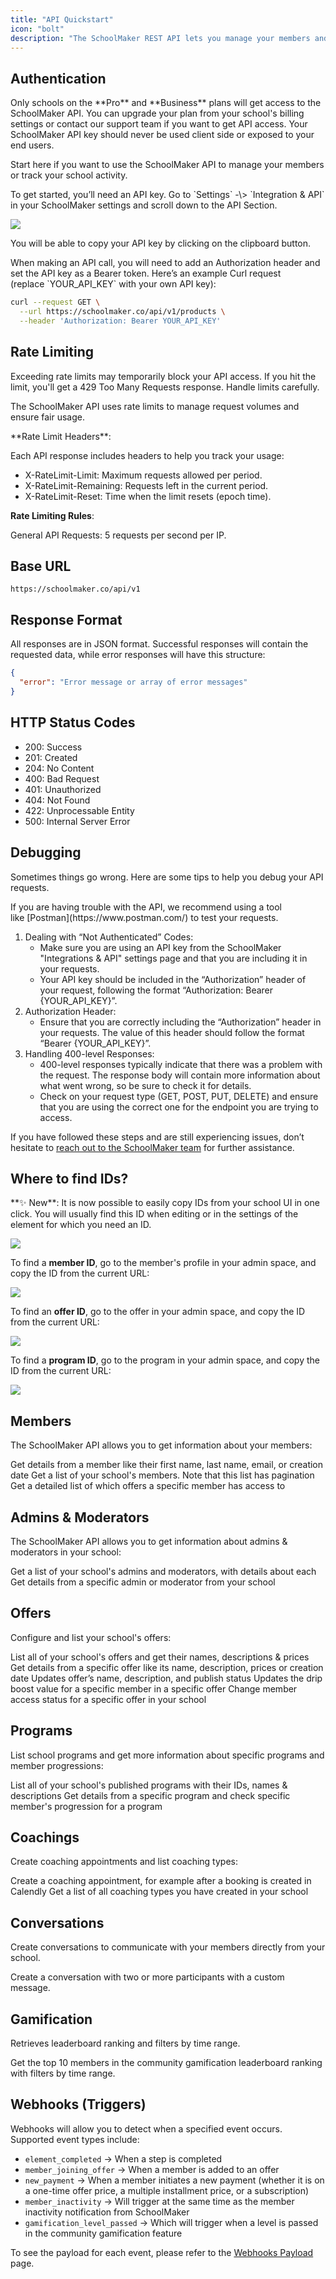 ```yaml
---
title: "API Quickstart"
icon: "bolt"
description: "The SchoolMaker REST API lets you manage your members and track your school's activity. "
---
```


## Authentication 

<Note>
  Only schools on the **Pro** and **Business** plans will get access to the SchoolMaker API. You can upgrade your plan from your school's billing settings or contact our support team if you want to get API access.
</Note>

<Warning>
  Your SchoolMaker API key should never be used client side or exposed to your end users.
</Warning>

Start here if you want to use the SchoolMaker API to manage your members or track your school activity.

<Accordion title="Authentication Steps" defaultOpen="false">
  To get started, you’ll need an API key. Go to `Settings` -\> `Integration & API` in your SchoolMaker settings and scroll down to the API Section.

  ![](/get_api_key.png)

  You will be able to copy your API key by clicking on the clipboard button.

  <Info>
    When making an API call, you will need to add an Authorization header and set the API key as a Bearer token.
  </Info>
  Here’s an example Curl request (replace `YOUR_API_KEY` with your own API key):

  ```bash
  curl --request GET \
    --url https://schoolmaker.co/api/v1/products \
    --header 'Authorization: Bearer YOUR_API_KEY'
  ```
</Accordion>

## Rate Limiting

<Warning>
  Exceeding rate limits may temporarily block your API access. If you hit the limit, you'll get a 429 Too Many Requests response. Handle limits carefully.
</Warning>

The SchoolMaker API uses rate limits to manage request volumes and ensure fair usage.

<Accordion title="Rate Limiting Details" defaultOpen="false">
  **Rate Limit Headers**:

  Each API response includes headers to help you track your usage:

  - X-RateLimit-Limit: Maximum requests allowed per period.
  - X-RateLimit-Remaining: Requests left in the current period.
  - X-RateLimit-Reset: Time when the limit resets (epoch time).

  **Rate Limiting Rules**:

  General API Requests: 5 requests per second per IP.
</Accordion>

## Base URL

```
https://schoolmaker.co/api/v1
```

## Response Format

All responses are in JSON format. Successful responses will contain the requested data, while error responses will have this structure:

```json
{
  "error": "Error message or array of error messages"
}
```

## HTTP Status Codes

- 200: Success
- 201: Created
- 204: No Content
- 400: Bad Request
- 401: Unauthorized
- 404: Not Found
- 422: Unprocessable Entity
- 500: Internal Server Error

## Debugging

Sometimes things go wrong. Here are some tips to help you debug your API requests.

<Accordion title="Debugging Steps" defaultOpen="false">
  If you are having trouble with the API, we recommend using a tool like [Postman](https://www.postman.com/) to test your requests.

  1. Dealing with “Not Authenticated” Codes:
     - Make sure you are using an API key from the SchoolMaker "Integrations & API" settings page and that you are including it in your requests.
     - Your API key should be included in the “Authorization” header of your request, following the format “Authorization: Bearer {YOUR_API_KEY}”.
  2. Authorization Header:
     - Ensure that you are correctly including the “Authorization” header in your requests. The value of this header should follow the format “Bearer {YOUR_API_KEY}”.
  3. Handling 400-level Responses:
     - 400-level responses typically indicate that there was a problem with the request. The response body will contain more information about what went wrong, so be sure to check it for details.
     - Check on your request type (GET, POST, PUT, DELETE) and ensure that you are using the correct one for the endpoint you are trying to access.

  If you have followed these steps and are still experiencing issues, don’t hesitate to [reach out to the SchoolMaker team](mailto:support@schoolmaker.co) for further assistance.
</Accordion>

## Where to find IDs?

<Accordion title="How to find member, offer, or program IDs" defaultOpen="false">
  **✨ New**: It is now possible to easily copy IDs from your school UI in one click. You will usually find this ID when editing or in the settings of the element for which you need an ID.

  ![](/images/id_copy.png)

  To find a **member ID**, go to the member's profile in your admin space, and copy the ID from the current URL:

  ![](/member_id.png)

  To find an **offer ID**, go to the offer in your admin space, and copy the ID from the current URL:

  ![](/offer_id.png)

  To find a **program ID**, go to the program in your admin space, and copy the ID from the current URL:

  ![](/program_id.png)
</Accordion>

## Members

The SchoolMaker API allows you to get information about your members:

<CardGroup cols="2">
  <Card title="Get member details" icon="user" href="https://docs.schoolmaker.com/api-reference/endpoints/members/list">
    Get details from a member like their first name, last name, email, or creation date
  </Card>
  <Card title="List members" icon="users" href="https://docs.schoolmaker.com/api-reference/endpoints/members/get">
    Get a list of your school's members. Note that this list has pagination
  </Card>
  <Card title="Get member offer accesses" icon="user-magnifying-glass" href="https://docs.schoolmaker.com/api-reference/endpoints/members/accesses">
    Get a detailed list of which offers a specific member has access to
  </Card>
</CardGroup>

## Admins & Moderators

The SchoolMaker API allows you to get information about admins & moderators in your school:

<CardGroup cols="2">
  <Card title="List admins & moderators" icon="user-shield" href="https://docs.schoolmaker.com/api-reference/endpoints/admins/list">
    Get a list of your school's admins and moderators, with details about each
  </Card>
  <Card title="Get admin or moderator details" icon="user-shield" href="https://docs.schoolmaker.com/api-reference/endpoints/admins/get">
    Get details from a specific admin or moderator from your school
  </Card>
</CardGroup>

## Offers

Configure and list your school's offers:

<CardGroup cols="2">
  <Card title="List all offers" icon="boxes-stacked" href="https://docs.schoolmaker.com/api-reference/endpoints/offers/list">
    List all of your school's offers and get their names, descriptions & prices
  </Card>
  <Card title="Get offer details" icon="box-open-full" href="https://docs.schoolmaker.com/api-reference/endpoints/offers/get">
    Get details from a specific offer like its name, description, prices or creation date
  </Card>
  <Card title="Set offer details" icon="box" href="https://docs.schoolmaker.com/api-reference/endpoints/offers/update">
    Updates offer’s name, description, and publish status
  </Card>
  <Card title="Set a drip boost" icon="calendar-circle-plus" href="https://docs.schoolmaker.com/api-reference/endpoints/offers/set_drip_boost">
    Updates the drip boost value for a specific member in a specific offer
  </Card>
  <Card title="Set offer access for a member" icon="box-circle-check" href="https://docs.schoolmaker.com/api-reference/endpoints/offers/accesses/create">
    Change member access status for a specific offer in your school
  </Card>
</CardGroup>

## Programs

List school programs and get more information about specific programs and member progressions:

<CardGroup cols="2">
  <Card title="List programs" icon="graduation-cap" href="https://docs.schoolmaker.com/api-reference/endpoints/products/list">
    List all of your school's published programs with their IDs, names & descriptions
  </Card>
  <Card title="Get program details" icon="graduation-cap" href="https://docs.schoolmaker.com/api-reference/endpoints/products/get">
    Get details from a specific program and check specific member's progression for a program
  </Card>
</CardGroup>

## Coachings

Create coaching appointments and list coaching types:

<CardGroup cols="2">
  <Card title="Create a coaching appointment" icon="phone-plus" href="https://docs.schoolmaker.com/api-reference/endpoints/coachings/appointments/create">
    Create a coaching appointment, for example after a booking is created in Calendly
  </Card>
  <Card title="List coaching types" icon="phone" href="https://docs.schoolmaker.com/api-reference/endpoints/coachings/types/list">
    Get a list of all coaching types you have created in your school
  </Card>
</CardGroup>

## Conversations

Create conversations to communicate with your members directly from your school.

<Card title="Create a Conversation Group" icon="message" href="https://docs.schoolmaker.com/api-reference/endpoints/conversations/groups/create">
  Create a conversation with two or more participants with a custom message.
</Card>

## Gamification

Retrieves leaderboard ranking and filters by time range.

<Card title="Get Leaderboard Ranking" icon="ranking-star" href="https://docs.schoolmaker.com/api-reference/endpoints/gamifications/leaderboards/list">
  Get the top 10 members in the community gamification leaderboard ranking with filters by time range.
</Card>

## Webhooks (Triggers)

Webhooks will allow you to detect when a specified event occurs. Supported event types include:

- `element_completed` → When a step is completed
- `member_joining_offer` →  When a member is added to an offer
- `new_payment` → When a member initiates a new payment (whether it is on a one-time offer price, a multiple installment price, or a subscription)
- `member_inactivity` → Will trigger at the same time as the member inactivity notification from SchoolMaker
- `gamification_level_passed`  → Which will trigger when a level is passed in the community gamification feature

<CardGroup cols="3">
  <Card title="List webhooks" icon="webhook" href="https://docs.schoolmaker.com/api-reference/endpoints/webhooks/list">
    
  </Card>
  <Card title="Create a webhook" icon="webhook" href="https://docs.schoolmaker.com/api-reference/endpoints/webhooks/create">
    
  </Card>
  <Card title="Delete a Webhook" icon="webhook" href="https://docs.schoolmaker.com/api-reference/endpoints/webhooks/delete">
    
  </Card>
</CardGroup>

To see the payload for each event, please refer to the [Webhooks Payload](/api-reference/endpoints/webhooks/payload) page.